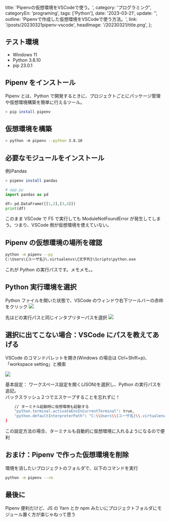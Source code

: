
  title: 'Pipenvの仮想環境をVSCodeで使う。',
  category: 'プログラミング',
  categoryEn: 'programing',
  tags: ['Python'],
  date: '2023-03-21',
  update: '',
  outline: 'Pipenvで作成した仮想環境をVSCodeで使う方法。',
  link: '/posts/20230321pipenv-vscode',
  headImage: '/20230321/title.png',
};

## テスト環境

- Windows 11
- Python 3.8.10
- pip 23.0.1

## Pipenv をインストール

Pipenv とは、Python で開発するときに、プロジェクトごとにパッケージ管理や仮想環境構築を簡単に行えるツール。

```bash
> pip install pipenv
```

## 仮想環境を構築

```bash
> python -m pipenv --python 3.8.10
```

## 必要なモジュールをインストール

例)Pandas

```bash
> pipenv install pandas
```

```python
# app.py
import pandas as pd

df= pd.DataFrame([[1,2],[3,4]])
print(df)
```

このまま VSCode で F5 で実行しても ModuleNotFoundError が発生してしまう。つまり、VSCode 側が仮想環境を使えていない。

## Pipenv の仮想環境の場所を確認

```bash
python -m pipenv --py
C:\Users\{ユーザ名}\.virtualenvs\{文字列}\Scripts\python.exe
```

これが Python の実行パスです。メモメモ。。

## Python 実行環境を選択

Python ファイルを開いた状態で、VSCode のウィンドウ右下ツールバーの赤枠をクリック
![](/20230321/python-env.png)

先ほどの実行パスと同じインタプリターパスを選択
![](/20230321/select-env.png)

## 選択に出てこない場合：VSCode にパスを教えてあげる

VSCode のコマンドパレットを開き(Windows の場合は Ctrl+Shift+p)、「workspace setting」と検索

![](/20230321/vscode-palette-workspace-setting.png)

基本設定： ワークスペース設定を開く(JSON)を選択し、Python の実行パスを追記。  
バックスラッシュ２つでエスケープすることを忘れずに！

```bash
    // ターミナル起動時に仮想環境も起動する
    "python.terminal.activateEnvInCurrentTerminal": true,
    "python.defaultInterpreterPath": "C:\\Users\\{ユーザ名}\\.virtualenvs\\{文字列}\\Scripts\\python.exe"
}
```

この設定方法の場合、ターミナルも自動的に仮想環境に入れるようになるので便利

## おまけ：Pipenv で作った仮想環境を削除

環境を消したいプロジェクトのフォルダで、以下のコマンドを実行

```bash
python -m pipenv --rm
```

## 最後に

Pipenv 便利だけど、JS の Yarn とか npm みたいにプロジェクトフォルダにモジュール置く方が楽じゃねって思う

<Meta title={meta.title} description={meta.outline} url={meta.link}></Meta>
